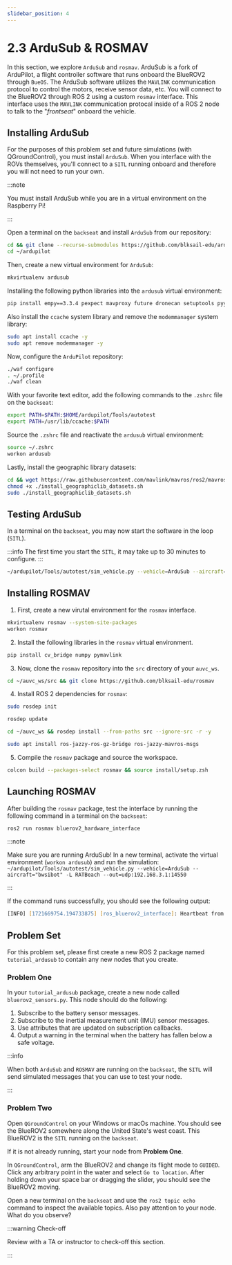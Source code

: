 ```yaml
---
slidebar_position: 4
---
```


# 2.3 ArduSub & ROSMAV

In this section, we explore `ArduSub` and `rosmav`.
ArduSub is a fork of ArduPilot, a flight controller software that runs onboard the BlueROV2 through `BueOS`. The ArduSub software utilizes the `MAVLINK` communication protocol to control the motors, receive sensor data, etc.
You will connect to the BlueROV2 through ROS 2 using a custom `rosmav` interface. This interface uses the `MAVLINK` communication protocal inside of a ROS 2 node to talk to the "*frontseat*" onboard the vehicle.

## Installing ArduSub

For the purposes of this problem set and future simulations (with QGroundControl), you must install `ArduSub`.
When you interface with the ROVs themselves, you'll connect to a `SITL` running onboard and therefore you will not need to run your own.

:::note

You must install ArduSub while you are in a virtual environment on the Raspberry Pi!

:::

Open a terminal on the `backseat` and install `ArduSub` from our repository:

```zsh
cd && git clone --recurse-submodules https://github.com/blksail-edu/ardupilot
cd ~/ardupilot
```

Then, create a new virtual environment for `ArduSub`:

```zsh
mkvirtualenv ardusub
```

Installing the following python libraries into the `ardusub` virtual environment:

```zsh
pip install empy==3.3.4 pexpect mavproxy future dronecan setuptools pyyaml
```

Also install the `ccache` system library and remove the `modemmanager` system library:

```zsh
sudo apt install ccache -y
sudo apt remove modemmanager -y
```

Now, configure the `ArduPilot` repository:

```zsh
./waf configure
. ~/.profile
./waf clean
```

With your favorite text editor, add the following commands to the `.zshrc` file on the `backseat`:

```zsh
export PATH=$PATH:$HOME/ardupilot/Tools/autotest
export PATH=/usr/lib/ccache:$PATH
```

Source the `.zshrc` file and reactivate the `ardusub` virtual environment:

```zsh
source ~/.zshrc
workon ardusub
```

Lastly, install the geographic library datasets:

```zsh
cd && wget https://raw.githubusercontent.com/mavlink/mavros/ros2/mavros/scripts/install_geographiclib_datasets.sh
chmod +x ./install_geographiclib_datasets.sh
sudo ./install_geographiclib_datasets.sh
```

## Testing ArduSub

In a terminal on the `backseat`, you may now start the software in the loop (`SITL`).

:::info
The first time you start the `SITL`, it may take up to 30 minutes to configure.
:::

```zsh
~/ardupilot/Tools/autotest/sim_vehicle.py --vehicle=ArduSub --aircraft="bwsibot" -L RATBeach --out=udp:192.168.3.1:14550
```

## Installing ROSMAV

1. First, create a new virutal environment for the `rosmav` interface.

```zsh
mkvirtualenv rosmav --system-site-packages
workon rosmav
```

2. Install the following libraries in the `rosmav` virtual environment.

```zsh
pip install cv_bridge numpy pymavlink
```

3. Now, clone the `rosmav` repository into the `src` directory of your `auvc_ws`.

```zsh
cd ~/auvc_ws/src && git clone https://github.com/blksail-edu/rosmav
```

4. Install ROS 2 dependencies for `rosmav`:

```zsh
sudo rosdep init
```

```zsh
rosdep update
```

```zsh
cd ~/auvc_ws && rosdep install --from-paths src --ignore-src -r -y
```

```zsh
sudo apt install ros-jazzy-ros-gz-bridge ros-jazzy-mavros-msgs
```

5. Compile the `rosmav` package and source the workspace.

```zsh
colcon build --packages-select rosmav && source install/setup.zsh
```

## Launching ROSMAV

After building the `rosmav` package, test the interface by running the following command in a terminal on the `backseat`:

```zsh
ros2 run rosmav bluerov2_hardware_interface
```

:::note

Make sure you are running ArduSub! In a new terminal, activate the virtual environment (```workon ardusub```) and run the simulation:
```~/ardupilot/Tools/autotest/sim_vehicle.py --vehicle=ArduSub --aircraft="bwsibot" -L RATBeach --out=udp:192.168.3.1:14550```

:::

If the command runs successfully, you should see the following output:

```zsh
[INFO] [1721669754.194733875] [ros_bluerov2_interface]: Heartbeat from system 1, component 0
```


## Problem Set

For this problem set, please first create a new ROS 2 package named `tutorial_ardusub` to contain any new nodes that you create.

### Problem One

In your `tutorial_ardusub` package, create a new node called `bluerov2_sensors.py`. This node should do the following:

1. Subscribe to the battery sensor messages.
2. Subscribe to the inertial measurement unit \(IMU\) sensor messages.
3. Use attributes that are updated on subscription callbacks.
4. Output a warning in the terminal when the battery has fallen below a safe voltage.

:::info

When both `ArduSub` and `ROSMAV` are running on the `backseat`, the `SITL` will send simulated messages that you can use to test your node.

:::

### Problem Two

Open `QGroundControl` on your Windows or macOs machine. You should see the BlueROV2 somewhere along the United State's west coast. This BlueROV2 is the `SITL` running on the `backseat`.

If it is not already running, start your node from **Problem One**.

In `QGroundControl`, arm the BlueROV2 and change its flight mode to `GUIDED`. Click any arbitrary point in the water and select `Go to location`. After holding down your space bar or dragging the slider, you should see the BlueROV2 moving.

Open a new terminal on the `backseat` and use the `ros2 topic echo` command to inspect the available topics. Also pay attention to your node. What do you observe?

:::warning Check-off

Review with a TA or instructor to check-off this section.

:::

